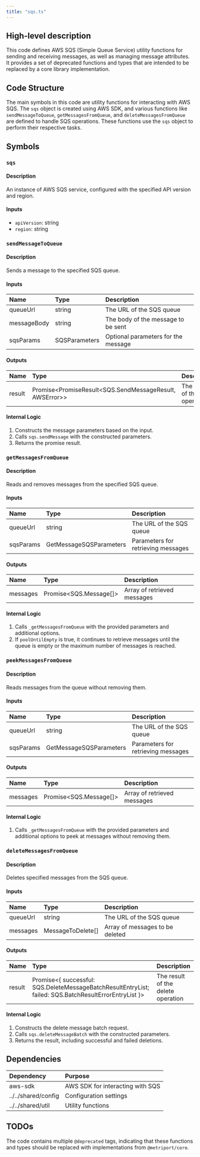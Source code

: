 ```yaml
---
title: "sqs.ts"
---
```


## High-level description
This code defines AWS SQS (Simple Queue Service) utility functions for sending and receiving messages, as well as managing message attributes. It provides a set of deprecated functions and types that are intended to be replaced by a core library implementation.

## Code Structure
The main symbols in this code are utility functions for interacting with AWS SQS. The `sqs` object is created using AWS SDK, and various functions like `sendMessageToQueue`, `getMessagesFromQueue`, and `deleteMessagesFromQueue` are defined to handle SQS operations. These functions use the `sqs` object to perform their respective tasks.

## Symbols

### `sqs`
#### Description
An instance of AWS SQS service, configured with the specified API version and region.

#### Inputs
- `apiVersion`: string
- `region`: string

### `sendMessageToQueue`
#### Description
Sends a message to the specified SQS queue.

#### Inputs
| Name | Type | Description |
|:-----|:-----|:------------|
| queueUrl | string | The URL of the SQS queue |
| messageBody | string | The body of the message to be sent |
| sqsParams | SQSParameters | Optional parameters for the message |

#### Outputs
| Name | Type | Description |
|:-----|:-----|:------------|
| result | Promise&lt;PromiseResult&lt;SQS.SendMessageResult, AWSError&gt;&gt; | The result of the send operation |

#### Internal Logic
1. Constructs the message parameters based on the input.
2. Calls `sqs.sendMessage` with the constructed parameters.
3. Returns the promise result.

### `getMessagesFromQueue`
#### Description
Reads and removes messages from the specified SQS queue.

#### Inputs
| Name | Type | Description |
|:-----|:-----|:------------|
| queueUrl | string | The URL of the SQS queue |
| sqsParams | GetMessageSQSParameters | Parameters for retrieving messages |

#### Outputs
| Name | Type | Description |
|:-----|:-----|:------------|
| messages | Promise&lt;SQS.Message[]&gt; | Array of retrieved messages |

#### Internal Logic
1. Calls `_getMessagesFromQueue` with the provided parameters and additional options.
2. If `poolUntilEmpty` is true, it continues to retrieve messages until the queue is empty or the maximum number of messages is reached.

### `peekMessagesFromQueue`
#### Description
Reads messages from the queue without removing them.

#### Inputs
| Name | Type | Description |
|:-----|:-----|:------------|
| queueUrl | string | The URL of the SQS queue |
| sqsParams | GetMessageSQSParameters | Parameters for retrieving messages |

#### Outputs
| Name | Type | Description |
|:-----|:-----|:------------|
| messages | Promise&lt;SQS.Message[]&gt; | Array of retrieved messages |

#### Internal Logic
1. Calls `_getMessagesFromQueue` with the provided parameters and additional options to peek at messages without removing them.

### `deleteMessagesFromQueue`
#### Description
Deletes specified messages from the SQS queue.

#### Inputs
| Name | Type | Description |
|:-----|:-----|:------------|
| queueUrl | string | The URL of the SQS queue |
| messages | MessageToDelete[] | Array of messages to be deleted |

#### Outputs
| Name | Type | Description |
|:-----|:-----|:------------|
| result | Promise&lt;{ successful: SQS.DeleteMessageBatchResultEntryList; failed: SQS.BatchResultErrorEntryList }&gt; | The result of the delete operation |

#### Internal Logic
1. Constructs the delete message batch request.
2. Calls `sqs.deleteMessageBatch` with the constructed parameters.
3. Returns the result, including successful and failed deletions.

## Dependencies
| Dependency | Purpose |
|:-----------|:--------|
| aws-sdk | AWS SDK for interacting with SQS |
| ../../shared/config | Configuration settings |
| ../../shared/util | Utility functions |

## TODOs
The code contains multiple `@deprecated` tags, indicating that these functions and types should be replaced with implementations from `@metriport/core`.